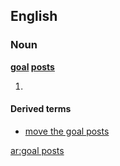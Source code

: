 ==English==

===Noun===
'''[[goal]] [[posts]]'''

# {{plural of|[[goal post]]}}

====Derived terms====
* [[move the goal posts]]

[[ar:goal posts]]